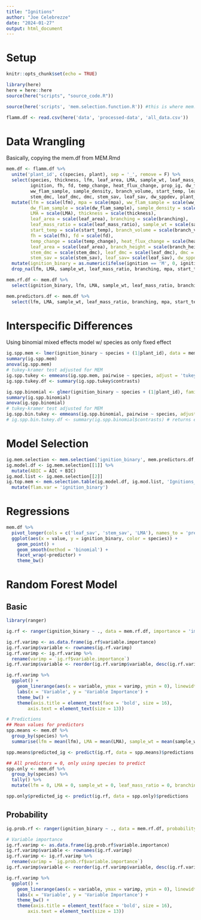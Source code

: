 ```yaml
---
title: "Ignitions"
author: "Joe Celebrezze"
date: "2024-01-27"
output: html_document
---
```


# Setup
```r
knitr::opts_chunk$set(echo = TRUE)

library(here)
here = here::here
source(here("scripts", "source_code.R"))

source(here('scripts', 'mem.selection.function.R')) #this is where mem.selection(), mem.selection.table() and mallows.cp() functions are stored

flamm.df <- read.csv(here('data', 'processed-data', 'all_data.csv'))
```

# Data Wrangling
Basically, copying the mem.df from MEM.Rmd
```r
mem.df <- flamm.df %>% 
  unite('plant_id', c(species, plant), sep = '_', remove = F) %>% 
  select(species, thickness, lfm, leaf_area, LMA, sample_wt, leaf_mass_ratio, branching, mpa,
         ignition, fh, fd, temp_change, heat_flux_change, prop_ig, dw_flam_sample,
         ww_flam_sample, sample_density, branch_volume, start_temp, leaf_area, branch_height,
         stem_dmc, leaf_dmc, dmc, stem_sav, leaf_sav, dw_sppdev, plant_id) %>% 
  mutate(lfm = scale(lfm), mpa = scale(mpa), ww_flam_sample = scale(ww_flam_sample),
         dw_flam_sample = scale(dw_flam_sample), sample_density = scale(sample_density),
         LMA = scale(LMA), thickness = scale(thickness),
         leaf_area = scale(leaf_area), branching = scale(branching),
         leaf_mass_ratio = scale(leaf_mass_ratio), sample_wt = scale(sample_wt),
         start_temp = scale(start_temp), branch_volume = scale(branch_volume),
         fh = scale(fh), fd = scale(fd),
         temp_change = scale(temp_change), heat_flux_change = scale(heat_flux_change),
         leaf_area = scale(leaf_area), branch_height = scale(branch_height),
         stem_dmc = scale(stem_dmc), leaf_dmc = scale(leaf_dmc), dmc = scale(dmc),
         stem_sav = scale(stem_sav), leaf_sav= scale(leaf_sav), dw_sppdev= scale(dw_sppdev)) %>% 
  mutate(ignition_binary = as.numeric(ifelse(ignition == 'M', 0, ignition))) %>% 
  drop_na(lfm, LMA, sample_wt, leaf_mass_ratio, branching, mpa, start_temp, dmc, branch_volume, stem_sav, leaf_area, leaf_sav, thickness, species)

mem.rf.df <- mem.df %>% 
  select(ignition_binary, lfm, LMA, sample_wt, leaf_mass_ratio, branching, mpa, start_temp, dmc, branch_volume, stem_sav, leaf_sav, thickness, species)

mem.predictors.df <- mem.df %>% 
  select(lfm, LMA, sample_wt, leaf_mass_ratio, branching, mpa, start_temp, dmc, branch_volume, stem_sav, leaf_sav, thickness, species) # fourteen predictors (note: no ww or dw); removed  thickness, leaf_area, sample_density, branch_volume, and branch_height from initial consideration as more than 14 predictors starts to make the model selection process take a really long time or cause the R session to abort
```

# Interspecific Differences
Using binomial mixed effects model w/ species as only fixed effect
```r
ig.spp.mem <- lmer(ignition_binary ~ species + (1|plant_id), data = mem.df)
summary(ig.spp.mem)
anova(ig.spp.mem)
# tukey-kramer test adjusted for MEM
ig.spp.tukey <- emmeans(ig.spp.mem, pairwise ~ species, adjust = 'tukey')
ig.spp.tukey.df <- summary(ig.spp.tukey$contrasts)
```

```r
ig.spp.binomial <- glmer(ignition_binary ~ species + (1|plant_id), family = binomial, data = mem.df)
summary(ig.spp.binomial)
anova(ig.spp.binomial)
# tukey-kramer test adjusted for MEM
ig.spp.bin.tukey <- emmeans(ig.spp.binomial, pairwise ~ species, adjust = 'tukey')
# ig.spp.bin.tukey.df <- summary(ig.spp.binomial$contrasts) # returns error...
```


# Model Selection
```r
ig.mem.selection <- mem.selection('ignition_binary', mem.predictors.df, mem.df)
ig.model.df <- ig.mem.selection[[1]] %>% 
  mutate(ABIC = AIC + BIC)
ig.mod.list <- ig.mem.selection[[2]]
ig.top.mem <- mem.selection.table(ig.model.df, ig.mod.list, 'Ignitions_MEM.html') %>% 
  mutate(flam.var = 'ignition_binary')
```

# Regressions
```r
mem.df %>% 
  pivot_longer(cols = c('leaf_sav', 'stem_sav', 'LMA'), names_to = 'predictor', values_to = 'value') %>% 
  ggplot(aes(x = value, y = ignition_binary, color = species)) +
    geom_point() +
    geom_smooth(method = 'binomial') +
    facet_wrap(~predictor) +
    theme_bw()
```

# Random Forest Model
## Basic
```r
library(ranger)

ig.rf <- ranger(ignition_binary ~ ., data = mem.rf.df, importance = 'impurity')

ig.rf.varimp <- as.data.frame(ig.rf$variable.importance)
ig.rf.varimp$variable <- rownames(ig.rf.varimp)
ig.rf.varimp <- ig.rf.varimp %>% 
  rename(varimp = `ig.rf$variable.importance`)
ig.rf.varimp$variable <- reorder(ig.rf.varimp$variable, desc(ig.rf.varimp$varimp), FUN = mean)

ig.rf.varimp %>% 
  ggplot() +
    geom_linerange(aes(x = variable, ymax = varimp, ymin = 0), linewidth = 10) +
    labs(x = 'Variable', y = 'Variable Importance') +
    theme_bw() +
    theme(axis.title = element_text(face = 'bold', size = 16),
        axis.text = element_text(size = 13))

# Predictions
## Mean values for predictors
spp.means <- mem.df %>% 
  group_by(species) %>% 
  summarise(lfm = mean(lfm), LMA = mean(LMA), sample_wt = mean(sample_wt), leaf_mass_ratio = mean(leaf_mass_ratio), branching = mean(branching), mpa = mean(mpa), start_temp = mean(start_temp), dmc = mean(dmc), branch_volume = mean(branch_volume), stem_sav = mean(stem_sav), leaf_sav = mean(leaf_sav), thickness = mean(thickness))

spp.means$predicted_ig <- predict(ig.rf, data = spp.means)$predictions

## All predictors = 0, only using species to predict
spp.only <- mem.df %>% 
  group_by(species) %>% 
  tally() %>% 
  mutate(lfm = 0, LMA = 0, sample_wt = 0, leaf_mass_ratio = 0, branching = 0, mpa = 0, start_temp = 0, dmc = 0, branch_volume = 0, stem_sav = 0, leaf_sav = 0, thickness = 0)

spp.only$predicted_ig <- predict(ig.rf, data = spp.only)$predictions
```

## Probability
```r
ig.prob.rf <- ranger(ignition_binary ~ ., data = mem.rf.df, probability = T, importance = 'impurity')

# Variable importance
ig.rf.varimp <- as.data.frame(ig.prob.rf$variable.importance)
ig.rf.varimp$variable <- rownames(ig.rf.varimp)
ig.rf.varimp <- ig.rf.varimp %>% 
  rename(varimp = `ig.prob.rf$variable.importance`)
ig.rf.varimp$variable <- reorder(ig.rf.varimp$variable, desc(ig.rf.varimp$varimp), FUN = mean)

ig.rf.varimp %>% 
  ggplot() +
    geom_linerange(aes(x = variable, ymax = varimp, ymin = 0), linewidth = 10) +
    labs(x = 'Variable', y = 'Variable Importance') +
    theme_bw() +
    theme(axis.title = element_text(face = 'bold', size = 16),
        axis.text = element_text(size = 13))
```

